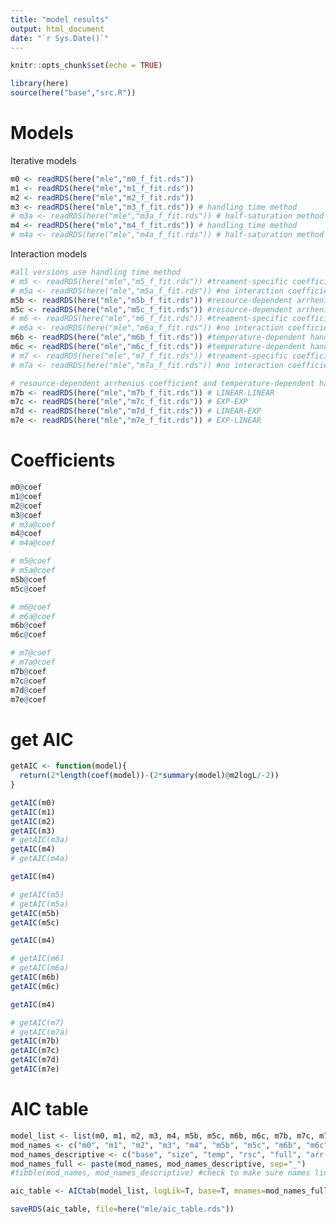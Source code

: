 ```yaml
---
title: "model results"
output: html_document
date: "`r Sys.Date()`"
---
```


```r
knitr::opts_chunk$set(echo = TRUE)
```

```r
library(here)
source(here("base","src.R"))
```


# Models

Iterative models
```r
m0 <- readRDS(here("mle","m0_f_fit.rds"))
m1 <- readRDS(here("mle","m1_f_fit.rds"))
m2 <- readRDS(here("mle","m2_f_fit.rds"))
m3 <- readRDS(here("mle","m3_f_fit.rds")) # handling time method
# m3a <- readRDS(here("mle","m3a_f_fit.rds")) # half-saturation method
m4 <- readRDS(here("mle","m4_f_fit.rds")) # handling time method
# m4a <- readRDS(here("mle","m4a_f_fit.rds")) # half-saturation method
```

Interaction models
```r
#all versions use handling time method
# m5 <- readRDS(here("mle","m5_f_fit.rds")) #treament-specific coefficients method
# m5a <- readRDS(here("mle","m5a_f_fit.rds")) #no interaction coefficient method
m5b <- readRDS(here("mle","m5b_f_fit.rds")) #resource-dependent arrhenius coefficient - LINEAR
m5c <- readRDS(here("mle","m5c_f_fit.rds")) #resource-dependent arrhenius coefficient - EXP
# m6 <- readRDS(here("mle","m6_f_fit.rds")) #treament-specific coefficients method
# m6a <- readRDS(here("mle","m6a_f_fit.rds")) #no interaction coefficient method
m6b <- readRDS(here("mle","m6b_f_fit.rds")) #temperature-dependent handling time - LINEAR
m6c <- readRDS(here("mle","m6c_f_fit.rds")) #temperature-dependent handling time - EXP
# m7 <- readRDS(here("mle","m7_f_fit.rds")) #treament-specific coefficients method
# m7a <- readRDS(here("mle","m7a_f_fit.rds")) #no interaction coefficient method

# resource-dependent arrhenius coefficient and temperature-dependent handling time, respectively
m7b <- readRDS(here("mle","m7b_f_fit.rds")) # LINEAR-LINEAR
m7c <- readRDS(here("mle","m7c_f_fit.rds")) # EXP-EXP
m7d <- readRDS(here("mle","m7d_f_fit.rds")) # LINEAR-EXP
m7e <- readRDS(here("mle","m7e_f_fit.rds")) # EXP-LINEAR
```

# Coefficients

```r
m0@coef
m1@coef
m2@coef
m3@coef
# m3a@coef
m4@coef
# m4a@coef
```


```r
# m5@coef
# m5a@coef
m5b@coef
m5c@coef
```


```r
# m6@coef
# m6a@coef
m6b@coef
m6c@coef
```


```r
# m7@coef
# m7a@coef
m7b@coef
m7c@coef
m7d@coef
m7e@coef
```



# get AIC

```r
getAIC <- function(model){
  return(2*length(coef(model))-(2*summary(model)@m2logL/-2))
}
```


```r
getAIC(m0)
getAIC(m1)
getAIC(m2)
getAIC(m3)
# getAIC(m3a)
getAIC(m4)
# getAIC(m4a)
```


```r
getAIC(m4)

# getAIC(m5)
# getAIC(m5a)
getAIC(m5b)
getAIC(m5c)
```

```r
getAIC(m4)

# getAIC(m6)
# getAIC(m6a)
getAIC(m6b)
getAIC(m6c)
```

```r
getAIC(m4)

# getAIC(m7)
# getAIC(m7a)
getAIC(m7b)
getAIC(m7c)
getAIC(m7d)
getAIC(m7e)
```
# AIC table

```r
model_list <- list(m0, m1, m2, m3, m4, m5b, m5c, m6b, m6c, m7b, m7c, m7d, m7e)
mod_names <- c("m0", "m1", "m2", "m3", "m4", "m5b", "m5c", "m6b", "m6c", "m7b", "m7c", "m7d", "m7e")
mod_names_descriptive <- c("base", "size", "temp", "rsc", "full", "arr(R)~LIN", "arr(R)~EXP", "h(T)~LIN", "h(T)~EXP", "LIN-LIN", "EXP_EXP", "LIN_EXP", "EXP_LIN")
mod_names_full <- paste(mod_names, mod_names_descriptive, sep="_")
#tibble(mod_names, mod_names_descriptive) #check to make sure names line up

aic_table <- AICtab(model_list, logLik=T, base=T, mnames=mod_names_full, weights=T)

saveRDS(aic_table, file=here("mle/aic_table.rds"))
```





